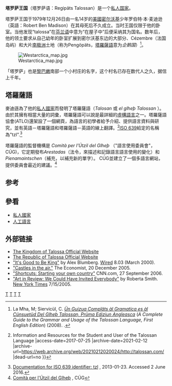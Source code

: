 {{Infobox country
| micronation  = yes
| conventional_long_name = 塔羅薩王國
| native_name  = Regipäts Talossan
| common_name  = 塔羅薩
| status       = 私人國家
| image_flag   = Flag of the Kingdom of Talossa.svg
| image_coat   = 
| symbol_type  = Coat of Arms
| national_motto = {{native phrase|fi|"Miehen huone on hänen valtakuntansa"}} <br/ >“一人之室即其王国”
| national_anthem = ''Chirluscha àl Glheþ''<br/ > 自豪吧，塔羅薩人
| loctext      = [[威斯康辛州|威斯康辛州]][[密尔沃基|密尔沃基]]
| government_type = [[君主立憲制|君主立憲制]]
| leader_title1 = [[國王|國王]]
| leader_name1 = John I<br/ >約翰一世
| leader_title2 = [[首相|首相]]
| leader_name2 = C. Carlüs Xheraltescu
| established_event1 = 聲稱建國
| established_date1 = [[1979年|1979年]][[12月26日|12月26日]]
| area_km2     = 13 
| area_footnote = (不含宣稱的南極洲領土)
| population_estimate = 243 (2017)<ref>[http://www.talossa.ca/files/citizens.php| List of the Citizens of the Kingdom of Talossa]{{dead link|date=2018年2月 |bot=InternetArchiveBot |fix-attempted=yes }}</ref>
| GDP_nominal  = $842.15
| official_languages = [[塔羅薩王國#塔羅薩語|塔羅薩語]]<br/ ><small>(官方語言)</small><br>[[英語|英語]]
| currency     = Talossan Louis<br/ >(塔羅薩路易斯)<br/ >(2009年9月時，1 Louis = 1.50 [[美元|美元]])
| capital      = Abbavilla
| time_zone    = TST ([[UTC-6|UTC-6]])
| footnotes    = 
}}
'''塔罗萨王国'''（塔罗萨语：Regipäts Talossan）是一个[[私人国家|私人国家]]。 

塔罗萨王国于1979年12月26日由一名14岁的[[美國|美國]][[密尔沃基|密尔沃基]]少年罗伯特·本·麦迪逊（英語：Robert Ben Madison）在其母死后不久成立。当时王国仅限于他的卧室。当他发现“talossa”在[[芬兰语|芬兰语]]中意为“在屋子中”后便采纳其为国名。数年后，他的领土要求从自己幼年的卧室扩展到密尔沃基东边的大部分、Cézembre（法国岛屿）和大片[[南极洲|南极洲]]土地（称为Pengöpäts，[[塔羅薩王國#塔羅薩語|塔羅薩語]]意为''企鹅国''）<ref name="Guizua">La Mha, M; Siervicül, C.  ''[http://www.amazon.com/Compläts-Gramatica-Cünsuetüd-Talossan-Angleasca/dp/144143691X/ref=sr_1_1?ie=UTF8&s=books&qid=1250282818&sr=8-1 Ün Guizua Compläts àl Gramatica es àl Cünsuetüd Del Glheþ Talossan, Prüma Ediziun Angleasca]'' (''A Complete Guide to the Grammar and Usage of the Talossan Language, First English Edition'') (2008).  {{ISBN|978-1441436917}}.</ref>。

[[Image:Westarctica_map.jpg|right]]

「塔罗萨」也是[[黎巴嫩|黎巴嫩]]南部一个小村庄的名字，这个村名已存在数代人之久，据信上千年。

==塔羅薩語==
{{Infobox language
| name          = 塔羅薩語
| nativename    = ''el glheþ Talossan''
| pronunciation = {{IPA|[tɐɫɔˈsan]}}
| creator       = Robert Ben Madison
| created       = 1980
| image         = Flag of the Talossan language.svg
| imagesize     = 75px
| setting       = Talossa
| posteriori    = [[虛構語言|虛構語言]] ([[羅曼語族|羅曼語族]])
| agency        = Comità per l'Útzil del Glheþ
| iso3          = tzl
| linglist      = tzl
| glotto        = talo1253
| glottorefname = Talossan
}}
麥迪遜為了他的[[私人國家|私人國家]]而發明了塔羅薩語（''Talosan'' {{IPA|[tɐɫɔˈsan]|}} 或 ''el glheþ Talossan'' {{IPA|[ɛɫ ʎeθ tɐɫɔˈsan]|}}）。由於其擁有相當大量的詞彙，塔羅薩語可以說是最詳細的[[虛構語言|虛構語言]]之一。塔羅薩語協會(ATLO)還架設了一個網頁，為語言的初學者給予介紹、提供語言資料與研究，並有英語－塔羅薩語和塔羅薩語－英語的線上翻譯。<ref>{{Cite web |url=http://www.talossan.com/ |title=El Glheþ Talossan {{!}} Information and Resources for the Student and User of the Talossan Language |access-date=2017-07-25 |archive-date=2021-02-12 |archive-url=https://web.archive.org/web/20210212020024/http://talossan.com/ |dead-url=no }}</ref>[[ISO_639|ISO 639]]給定的名稱為"tzl".<ref name="tzl">[http://www-01.sil.org/iso639-3/documentation.asp?id=tzl Documentation for ISO 639 identifier: tzl] {{Wayback|url=http://www-01.sil.org/iso639-3/documentation.asp?id=tzl |date=20170819220143 }}, 2013-01-23. Accessed 2 June 2016.</ref>

塔羅薩語的監督機構是 ''Comità per l'Útzil del Glheþ'' （"語言使用委員會"，CÚG)，它定期發布''Arestadas''（法令，來描述和記錄語言語言使用的變化）和 ''Pienamaintschen''（補充，以補充新的單字）。 CÚG並建立了一個多語言網站，提供委員會最近的建議。<ref>[http://www.cuglang.com/ Comità per l'Útzil del Glheþ] {{Wayback|url=http://www.cuglang.com/ |date=20170630093046 }}, CÚG</ref>

==参考==
{{reflist|2}}

==參看==
<!--{{div col|cols=2}}-->
* [[私人國家|私人國家]]
* [[人工語言|人工語言]]

==外部链接==
* [http://www.kingdomoftalossa.net The Kingdom of Talossa Official Website] {{Wayback|url=http://www.kingdomoftalossa.net/ |date=20191029220622 }}{{en icon}}
* [https://web.archive.org/web/20061128180533/http://talossa.com/index.html The Republic of Talossa Official Website]{{en icon}}
* [http://www.wired.com/wired/archive/8.03/kingdoms.html "It's Good to Be King"] {{Wayback|url=http://www.wired.com/wired/archive/8.03/kingdoms.html |date=20140328235215 }} by Alex Blumberg.  [[Wired_magazine|Wired]] 8.03 (March 2000).{{en icon}}
*[http://www.economist.com/diversions/displayStory.cfm?story_id=5323713 "Castles in the air."] {{Wayback|url=http://www.economist.com/diversions/displayStory.cfm?story_id=5323713 |date=20090910055926 }}  The Economist, 20 December 2005.{{en icon}}
* [http://www.cnn.com/2006/WORLD/europe/09/27/shortcuts.countries/index.html "Shortcuts: Starting your own country"] {{Wayback|url=http://www.cnn.com/2006/WORLD/europe/09/27/shortcuts.countries/index.html |date=20201202195914 }} CNN.com, 27 September 2006.{{en icon}}
* [http://query.nytimes.com/gst/fullpage.html?res=9E05EFDF1030F936A25754C0A9639C8B63 "Art in Review: We Could Have Invited Everybody"] {{Wayback|url=http://query.nytimes.com/gst/fullpage.html?res=9E05EFDF1030F936A25754C0A9639C8B63 |date=20170118162034 }} by Roberta Smith.  [[New_York_Times|New York Times]] 7/15/2005.{{en icon}}

{{私人國家}}
{{Constructed languages}}

[[Category:威斯康辛州|T]]
[[Category:美国境内的私人国家|T]]
[[Category:王國|T]]
[[Category:共和國|T]]
